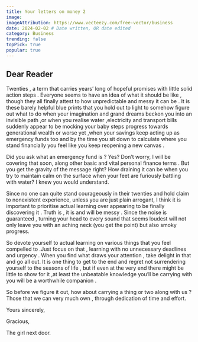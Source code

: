 ```yaml
---
title: Your letters on money 2
image: 
imageAttribution: https://www.vecteezy.com/free-vector/business
date: 2024-02-02 # Date written, OR date edited
category: Business
trending: false 
topPick: true
popular: true
---
```




## Dear Reader

Twenties , a term that carries  years’ long of hopeful promises with little solid action steps . Everyone seems to have an idea of what it should be like , though they all  finally attest to how unpredictable and messy it can be . It is these barely helpful blue prints that you hold out to light to somehow figure out what to do when your imagination and grand dreams beckon you into an invisible path ,or when you realise water ,electricity and transport bills suddenly appear to be mocking your baby steps progress towards generational wealth  or worse yet ,when your savings keep acting up as emergency funds too and by the time you sit down to calculate where you stand financially you feel like you keep reopening a new canvas .

Did you ask what an emergency fund is ? Yes? Don’t worry,  I will be covering that soon,  along other basic and vital personal finance terms . But you get the gravity of the message right? How draining it can be when you try to maintain calm on the surface  when your feet are furiously battling with water? I knew you would understand.

Since no one can quite stand courageously in their twenties and  hold claim to nonexistent experience, unless you are just plain arrogant, I think it is important to prioritise actual  learning over appearing to be finally discovering it . Truth is , it is and will be messy . Since the noise is guaranteed , turning your head to every sound that seems loudest will not only leave you with an aching neck (you get the point) but also smoky progress.

So devote yourself to actual learning on various things that you feel compelled to .Just focus on that , learning with no unnecessary deadlines and urgency . When you find what draws your attention , take delight in that and go all out.
It is one thing to get to the end and regret not surrendering yourself to the seasons of life , but if even at the very end there might be little to show for it ,at least the unbeatable knowledge you’ll be carrying with you will be a worthwhile companion .

So before we figure it out, how about carrying a thing or two along with us ?
Those that we can very much own , through dedication of time and effort.

Yours sincerely,

Gracious,

The girl next door.


